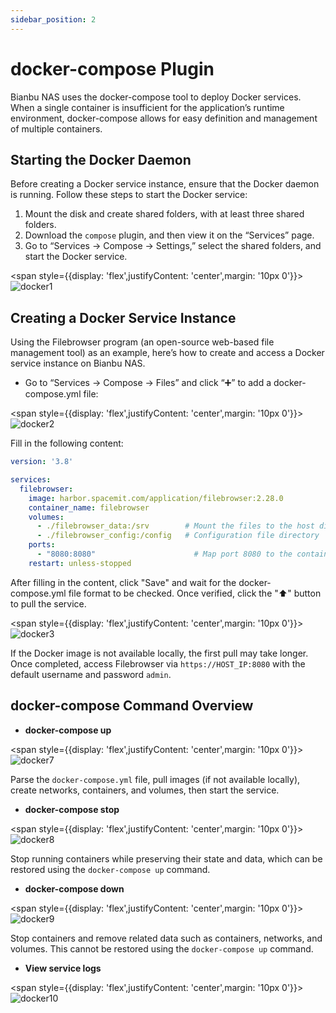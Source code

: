 ```yaml
---
sidebar_position: 2
---
```


# docker-compose Plugin

Bianbu NAS uses the docker-compose tool to deploy Docker services. When a single container is insufficient for the application’s runtime environment, docker-compose allows for easy definition and management of multiple containers.

## Starting the Docker Daemon

Before creating a Docker service instance, ensure that the Docker daemon is running. Follow these steps to start the Docker service:

1. Mount the disk and create shared folders, with at least three shared folders.
2. Download the `compose` plugin, and then view it on the “Services” page.
3. Go to “Services -> Compose -> Settings,” select the shared folders, and start the Docker service.

<span style={{display: 'flex',justifyContent: 'center',margin: '10px 0'}}>![docker1](static/docker1.jpg)</span>

## Creating a Docker Service Instance

Using the Filebrowser program (an open-source web-based file management tool) as an example, here’s how to create and access a Docker service instance on Bianbu NAS.

- Go to “Services -> Compose -> Files” and click “➕” to add a docker-compose.yml file:

<span style={{display: 'flex',justifyContent: 'center',margin: '10px 0'}}>![docker2](static/docker2.jpg)</span>

Fill in the following content:

```yaml
version: '3.8'

services:
  filebrowser:
    image: harbor.spacemit.com/application/filebrowser:2.28.0
    container_name: filebrowser
    volumes:
      - ./filebrowser_data:/srv        # Mount the files to the host directory
      - ./filebrowser_config:/config   # Configuration file directory
    ports:
      - "8080:8080"                      # Map port 8080 to the container's port 8080
    restart: unless-stopped
```

After filling in the content, click "Save" and wait for the docker-compose.yml file format to be checked. Once verified, click the "⬆️" button to pull the service.

<span style={{display: 'flex',justifyContent: 'center',margin: '10px 0'}}>![docker3](static/docker3.jpg)</span>

If the Docker image is not available locally, the first pull may take longer. Once completed, access Filebrowser via `https://HOST_IP:8080` with the default username and password `admin`.

## docker-compose Command Overview

- **docker-compose up**

<span style={{display: 'flex',justifyContent: 'center',margin: '10px 0'}}>![docker7](static/docker7.png)</span>

Parse the `docker-compose.yml` file, pull images (if not available locally), create networks, containers, and volumes, then start the service.

- **docker-compose stop**

<span style={{display: 'flex',justifyContent: 'center',margin: '10px 0'}}>![docker8](static/docker8.png)</span>

Stop running containers while preserving their state and data, which can be restored using the `docker-compose up` command.

- **docker-compose down**

<span style={{display: 'flex',justifyContent: 'center',margin: '10px 0'}}>![docker9](static/docker9.png)</span>

Stop containers and remove related data such as containers, networks, and volumes. This cannot be restored using the `docker-compose up` command.

- **View service logs**

<span style={{display: 'flex',justifyContent: 'center',margin: '10px 0'}}>![docker10](static/docker10.png)</span>